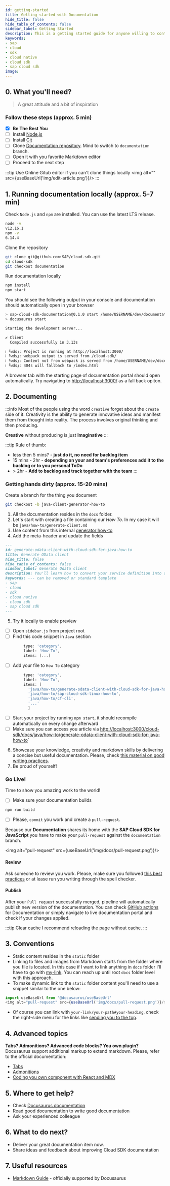 ```yaml
---
id: getting-started
title: Getting started with Documentation
hide_title: false
hide_table_of_contents: false
sidebar_label: Getting Started
description: This is a getting started guide for anyone willing to contributio to the Cloud SDK documentation.
keywords:
- sap
- cloud
- sdk
- cloud native
- cloud sdk
- sap cloud sdk
image:
---
```




## 0. What you'll need?  ##
> A great attitude and a bit of inspiration

### Follow these steps (approx. 5 min) ###

- [x] **Be The Best You**
- [ ] Install [Node.js](https://nodejs.org/en/download/)
- [ ] Install [Git](https://git-scm.com/book/en/v2/Getting-Started-Installing-Git)
- [ ] Clone [Documentation repository](https://github.com/SAP/cloud-sdk/). Mind to switch to `documentation` branch.
- [ ] Open it with you favorite Markdown editor
- [ ] Proceed to the next step

:::tip Use Online Gitub editor if you can't clone things locally
<img alt="" src={useBaseUrl('img/edit-article.png')}/>
:::

## 1. Running documentation locally (approx. 5-7 min) ##

Check `Node.js` and `npm` are installed. You can use the latest LTS release.

```bash
node -v
v12.16.1
npm -v
6.14.4
```
Clone the repository

```bash
git clone git@github.com:SAP/cloud-sdk.git
cd cloud-sdk
git checkout documentation
```

Run documentation locally
```bash
npm install
npm start
```

You should see the following output in your console and documentation should automatically open in your browser
```bash
> sap-cloud-sdk-documentation@0.1.0 start /home/USERNAME/dev/documentation
> docusaurus start

Starting the development server...

✔ Client
  Compiled successfully in 3.13s

ℹ ｢wds｣: Project is running at http://localhost:3000/
ℹ ｢wds｣: webpack output is served from /cloud-sdk/
ℹ ｢wds｣: Content not from webpack is served from /home/USERNAME/dev/documentation
ℹ ｢wds｣: 404s will fallback to /index.html

```
A browser tab with the starting page of documentation portal should open automatically. Try navigating to [http://localhost:3000/](http://localhost:3000/) as a fall back opiton.


## 2. Documenting ##
:::info Most of the people using the word `creative` forget about the `create` side of it.
Creativity is the ability to generate innovative ideas and manifest them from thought into reality. The process involves original thinking and then producing.

**Creative** without producing is just **Imaginative**
:::

:::tip Rule of thumb:
- less then 5 mins? - **just do it, no need for backlog item**
- 15 mins - 2hr - **depending on your and team's preferences add it to the backlog or to you personal ToDo**
- \> 2hr - **Add to backlog and track together with the team**
:::

### Getting hands dirty (approx. 15-20 mins) ###

Create a branch for the thing you document

```bash
git checkout -b java-client-generator-how-to
```

1. All the documentation resides in the `docs` folder.
2. Let's start with creating a file containing our _How To_. In my case it will be `java/how-to/generate-client.md`
3. Use content from this internal [generator how-to](https://github.wdf.sap.corp/MA/sdk/edit/develop/docs/how-to/use-odata-v4.mdx)
4. Add the meta-header and update the fields
```markdown
---
id: generate-odata-client-with-cloud-sdk-for-java-how-to
title: Generate OData client
hide_title: false
hide_table_of_contents: false
sidebar_label: Generate Odata client
description: You'll learn how to convert your service definition into a Java project containing type-safe Odata V4 lient to consume it
keywords: --- can be removed or standard template
- sap
- cloud
- sdk
- cloud native
- cloud sdk
- sap cloud sdk
---
```
5. Try it locally to enable preview
- [ ] Open `sidebar.js` from project root
- [ ] Find this code snippet in `Java` section
```javascript
        type: 'category',
        label: 'How To',
        items: [...]
```
- [ ] Add your file to `How To` category
```javascript
        type: 'category',
        label: 'How To',
        items: [
          'java/how-to/generate-odata-client-with-cloud-sdk-for-java-how-to',
          'java/how-to/sap-cloud-sdk-linux-how-to',
          'java/how-to/cf-cli',
		  '...'
		  ]
```
- [ ] Start your project by running `npm start`, it should recompile automatically on every change afterward
- [ ] Make sure you can access you article via [http://localhost:3000/cloud-sdk/docs/java/how-to/generate-odata-client-with-cloud-sdk-for-java-how-to](http://localhost:3000/cloud-sdk/docs/java/how-to/generate-odata-client-with-cloud-sdk-for-java-how-to )`
6. Showcase your knowledge, creativity and markdown skills by delivering a concise but useful documentation. Please,
   check [this material on good writing practices](how-to-write-documentation).
7. Be proud of yourself!

### Go Live! ###
Time to show you amazing work to the world!

- [ ] Make sure your documentation builds
```bash
npm run build
```
- [ ] Please, `commit` you work and create a `pull-request`.

Because our **Documentation** shares its home with the **SAP Cloud SDK for JavaScript** you have to make your `pull-request` against the `documentation` branch.

<img alt="pull-request" src={useBaseUrl('img/docs/pull-request.png')}/>

#### Review ####
Ask someone to review you work.
Please, make sure you followed [this best practices](how-to-write-documentation) or at lease run you writing through the spell checker.

#### Publish ####
After your `Pull request` successfully merged, pipeline will automatically publish new version of the documentation. You can check [GitHub actions](https://github.com/SAP/cloud-sdk/actions?query=workflow%3A%22Release+Cloud+SDK+documentation%22) for Documentation or simply navigate to live documentation portal and check if your changes applied.

:::tip Clear cache
I recommend reloading the page without cache.
:::
## 3. Conventions ##
- Static content resides in the `static` folder
- Linking to files and images from Markdown starts from the folder where you file is located.
  In this case if I want to link anything in `docs` folder I'll have to go with [my-link](../java/getting-started).
  You can reach up until root `docs` folder level with this approach.
- To make dynamic link to the `static` folder content you'll need to use a snippet similar to the one below:

```js
import useBaseUrl from '@docusaurus/useBaseUrl'
<img alt="pull-request" src={useBaseUrl('img/docs/pull-request.png')}/>
```

- Of course you can link with `your-link/your-path#your-heading`,
  check the right-side menu for the links like [sending you to the top](http://localhost:3000/cloud-sdk/docs/dzen/getting-started#what-youll-need ).

## 4. Advanced topics ##
**Tabs? Admonitions? Advanced code blocks? You own plugin?**
Docusaurus support additional markup to extend markdown.
Please, refer to the official documentation:
- [Tabs](https://v2.docusaurus.io/docs/markdown-features/#tabs )
- [Admonitions](https://v2.docusaurus.io/docs/markdown-features/#calloutsadmonitions )
- [Coding you own component with React and MDX](https://v2.docusaurus.io/docs/markdown-features/#embedding-react-components-with-mdx )

## 5. Where to get help? ##
- Check [Docusaurus documentation](https://v2.docusaurus.io/docs/markdown-features/ )
- Read good documentation to write good documentation
- Ask your experienced colleague

## 6. What to do next? ##
- Deliver your great documentation item now.
- Share ideas and feedback about improving Cloud SDK documentation

## 7. Useful resources ##

- [Markdown Guide](https://www.markdownguide.org/) - officially supported by Docusaurus
